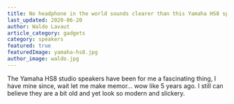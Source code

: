 ```yaml
---
title: No headphone in the world sounds clearer than this Yamaha HS8 speakers!
last_updated: 2020-06-20
author: Waldo Lavaut
article_category: gadgets
category: speakers
featured: true
featuredImage: yamaha-hs8.jpg
author_image: waldo.jpg
---
```


The Yamaha HS8 studio speakers have been for me a fascinating thing, I have mine since, wait let me make memor... wow like 5 years ago. I still can believe they are a bit old and yet look so modern and slickery.
